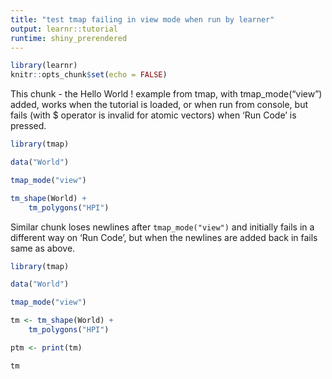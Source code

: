 ```yaml
---
title: "test tmap failing in view mode when run by learner"
output: learnr::tutorial
runtime: shiny_prerendered
---
```


```r
library(learnr)
knitr::opts_chunk$set(echo = FALSE)
```

This chunk - the Hello World ! example from tmap, with tmap_mode("view") added, works when the tutorial is loaded, or when run from console, but fails (with $ operator is invalid for atomic vectors) when 'Run Code' is pressed.


```r

library(tmap)

data("World")

tmap_mode("view")

tm_shape(World) +
    tm_polygons("HPI")


```

Similar chunk loses newlines after `tmap_mode("view")` and initially fails in a different way on 'Run Code', but when the newlines are added back in fails same as above.  
```r

library(tmap)

data("World")

tmap_mode("view")

tm <- tm_shape(World) +
    tm_polygons("HPI")

ptm <- print(tm)

tm

```
